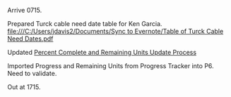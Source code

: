 Arrive 0715.

Prepared Turck cable need date table for Ken Garcia. [[file:///C:/Users/jdavis2/Documents/Sync to Evernote/Table of Turck Cable Need Dates.pdf]]

Updated [[Percent Complete and Remaining Units Update Process]] 

Imported Progress and Remaining Units from Progress Tracker into P6. Need to validate.

Out at 1715.
